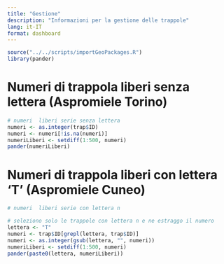 ```yaml
---
title: "Gestione"
description: "Informazioni per la gestione delle trappole"
lang: it-IT
format: dashboard
---
```


```r
source("../../scripts/importGeoPackages.R")
library(pander)
```

# Numeri di trappola liberi senza lettera (Aspromiele Torino)

```r
# numeri  liberi serie senza lettera
numeri <- as.integer(trap$ID)
numeri <- numeri[!is.na(numeri)]
numeriLiberi <- setdiff(1:500, numeri)
pander(numeriLiberi)
```

# Numeri di trappola liberi con lettera 'T' (Aspromiele Cuneo)

```r
# numeri  liberi serie con lettera n

# seleziono solo le trappole con lettera n e ne estraggo il numero
lettera <- "T"
numeri <- trap$ID[grepl(lettera, trap$ID)]
numeri <- as.integer(gsub(lettera, "", numeri))
numeriLiberi <- setdiff(1:500, numeri)
pander(paste0(lettera, numeriLiberi))
```
